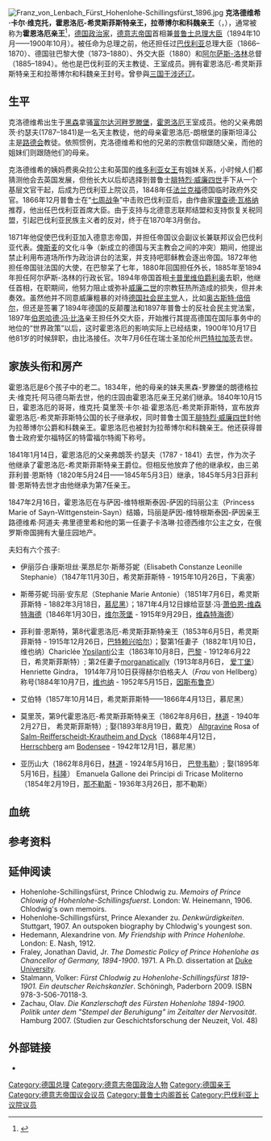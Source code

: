 {{Infobox Prime Minister 
|name=霍恩洛厄-希灵斯菲斯特亲王
|image=Chlodwig zu Hohenlohe-Schillingsfürst.png
|order         =[[德国总理|德意志帝国首相]]<br>{{flag|German Empire}}
|term_start    =1894年10月29日
|term_end      =1900年10月17日
|monarch       =[[威廉二世_(德国)|威廉二世]]
|predecessor   =[[列奥·冯·卡普里维|列奥·冯·卡普里维]]
|successor     =[[伯恩哈特·冯·比洛|伯恩哈特·冯·比洛]]
|order2        =普鲁士总理大臣
|term_start2   =1894年10月29日
|term_end2     =1900年10月17日
|monarch2      =[[威廉二世_(德国)|威廉二世]]
|predecessor2  =[[博托·祖·尤伦伯格|博托·祖·尤伦伯格]]
|successor2    =[[伯恩哈特·冯·比洛|伯恩哈特·冯·比洛]]
|order3        =巴伐利亚首席大臣
|term_start3   =1866年12月31任
|term_end3     =1870年3月8日
|monarch3      =[[路德维希二世_(巴伐利亚)|路德维希二世]]
|predecessor3  =[[路德维希·卡尔·亨利·冯·德·普福德腾|路德维希·卡尔·冯·德·普福德腾]]
|successor3    =[[奥托·冯·布赖-斯泰因堡|奥托·冯·布赖-斯泰因堡]]
|order4        =[[阿尔萨斯-洛林|阿尔萨斯-洛林]]总督
|term_start4   =1885年10月5日
|term_end4     =1894年 
|monarch4      =[[威廉二世_(德国)|威廉二世]]
|predecessor4  =[[埃德温·冯·曼陀菲尔|埃德温·冯·曼陀菲尔]]
|successor4    =[[赫尔曼·祖·霍恩洛厄-朗根堡|赫尔曼·祖·霍恩洛厄-朗根堡]]  
|birth_date    ={{birth date|1819|3|31|df=y}}
|birth_place   =[[黑森|黑森]][[富尔达河畔罗滕堡|富尔达河畔罗滕堡]]
|death_date    ={{death date and age|1901|7|6|1819|3|31|df=y}}
|death_place   ={{CHE}}[[巴特拉加茨|巴特拉加茨]]
|party         =无
|signature     =Unterschrift Chlodwig zu Hohenlohe-Schillingsfürst.svg
}}
[[Image:Franz_von_Lenbach_Fürst_Hohenlohe-Schillingsfürst_1896.jpg|thumb]]
'''克洛德维希·卡尔·维克托，霍恩洛厄-希灵斯菲斯特亲王，拉蒂博尔和科魏亲王'''（{{lang-de|Chlodwig Carl Viktor, Fürst zu Hohenlohe-Schillingsfürst, Fürst von Ratibor und Corvey}}，{{bd|1819年|3月31日|1901年|7月6日}}），通常被称为'''霍恩洛厄亲王'''<ref name=obit>{{cite news | url=http://query.nytimes.com/gst/abstract.html?res=9E00E2D91139E733A25754C0A9619C946097D6CF | work=[[纽约时报|纽约时报]] | title=Prince Hohenlohe Dead. Ex-Chancellor of Germany Expires in Switzerland. Was Eighty-two Years Old. Kaiser Likely to Postpone Trip to Norway in Order to Attend the Funeral | date=7 July 1901 | accessdate=28 April 2010 | archive-date=2016-03-03 | archive-url=https://web.archive.org/web/20160303172341/http://query.nytimes.com/gst/abstract.html?res=9E00E2D91139E733A25754C0A9619C946097D6CF | dead-url=no }}</ref>，[[德国|德国]][[政治家|政治家]]，[[德意志帝国|德意志帝国]]首相兼[[德国总理|普鲁士总理大臣]]（1894年10月——1900年10月）。被任命为总理之前，他还担任过[[巴伐利亚|巴伐利亚]]总理大臣（1866–1870）、德国驻巴黎大使（1873–1880）、外交大臣（1880）和[[阿尔萨斯-洛林|阿尔萨斯-洛林]]总督（1885–1894）。他也是巴伐利亚的天主教徒、王室成员。拥有霍恩洛厄-希灵斯菲斯特亲王和拉蒂博尔和科魏亲王封号。曾參與[[三国干涉还辽|三国干涉还辽]]。

==生平==
克洛德维希出生于[[黑森|黑森]]拿骚[[富尔达河畔罗滕堡|富尔达河畔罗滕堡]]，[[霍恩洛厄|霍恩洛厄]]王室成员。他的父亲弗朗茨·约瑟夫(1787–1841)是一名天主教徒，他的母亲霍恩洛厄-朗根堡的康斯坦泽公主是[[路德会|路德会]]教徒。依照惯例，克洛德维希和他的兄弟的宗教信仰跟随父亲，而他的姐妹们则跟随他们的母亲。

克洛德维希的姨妈费奥朵拉公主和英国的[[维多利亚女王|维多利亚女王]]有姐妹关系，小时候人们都猜测他会去英国发展，但他长大以后却选择到普鲁士[[腓特烈·威廉四世|腓特烈·威廉四世]]手下从一个基层文官干起，后成为巴伐利亚上院议员，1848年任[[法兰克福|法兰克福]]德国临时政府外交官。1866年12月普鲁士在“[[七周战争|七周战争]]”中击败巴伐利亚后，由作曲家[[理查德·瓦格纳|理查德·瓦格纳]]推荐，他出任巴伐利亚首席大臣。由于支持与北德意志联邦结盟和支持恢复关税同盟，引起巴伐利亚民族主义者的反对，终于在1870年3月倒台。

1871年他促使巴伐利亚加入德意志帝国，并担任帝国议会副议长兼联邦议会巴伐利亚代表。[[俾斯麦|俾斯麦]]的文化斗争（新成立的德国与天主教会之间的冲突）期间，他提出禁止利用布道场所作为政治讲台的法案，并支持吧耶稣教会逐出帝国。1872年他担任帝国驻法国的大使，在巴黎呆了七年，1880年回国担任外长，1885年至1894年担任阿尔萨斯-洛林的行政长官。1894年帝国首相[[列奥·冯·卡普里维|卡普里维伯爵利奥]]去职，他继任首相，在职期间，他努力阻止或弥补[[威廉二世_(德国)|威廉二世]]的宗教狂热所造成的损失，但并未奏效。虽然他并不同意威廉粗暴的对待[[德国社会民主党|德国社会民主党]]人，比如[[奥古斯特·倍倍尔|奥古斯特·倍倍尔]]，但还是签署了1894年德国的反颠覆法和1897年普鲁士的反社会民主党法案，1897年[[伯恩哈德·冯·比洛|伯恩哈德·冯·比洛]]亲王担任外交大臣，开始推行其提高德国在国际事务中的地位的“世界政策”以后，这时霍恩洛厄的影响实际上已经结束，1900年10月17日他81岁的时候辞职，由比洛接任。次年7月6任在瑞士圣加伦州[[巴特拉加茨|巴特拉加茨]]去世。

==家族头衔和房产==
霍恩洛厄是6个孩子中的老二。1834年，他的母亲的妹夫黑森-罗滕堡的朗德格拉夫·维克托·阿马德乌斯去世，他的庄园由霍恩洛厄亲王兄弟们继承。1840年10月15日，霍恩洛厄的哥哥，维克托·莫里茨·卡尔·祖·霍恩洛厄-希灵斯菲斯特，宣布放弃霍恩洛厄-希灵斯菲斯特公国的长子继承权，同时普鲁士国王[[腓特烈·威廉四世|腓特烈·威廉四世]]封他为拉蒂博尔公爵和科魏亲王。霍恩洛厄也被封为拉蒂博尔和科魏亲王。他还获得普鲁士政府爱尔福特区的特雷福尔特阁下称号。

1841年1月14日，霍恩洛厄的父亲弗朗茨·约瑟夫（1787 - 1841）去世，作为次子他继承了霍恩洛厄-希灵斯菲斯特亲王爵位。但相反他放弃了他的继承权，由三弟菲利普·恩斯特（1820年5月24日——1845年5月3日）继承，1845年5月3日菲利普·恩斯特去世才由他继承为第7任亲王。

1847年2月16日，霍恩洛厄在{{le|罗德尔海姆|Rödelheim}}与萨因-维特根斯泰因-萨因的玛丽公主（Princess Marie of Sayn-Wittgenstein-Sayn）结婚，玛丽是萨因-维特根斯泰因-萨因亲王路德维希·阿道夫·弗里德里希和他的第一任妻子卡洛琳·拉德西维尔公主之女，在俄罗斯帝国拥有大量庄园地产。

夫妇有六个孩子:
* 伊丽莎白·康斯坦丝·莱昂尼尔·斯蒂芬妮（Elisabeth Constanze Leonille Stephanie）（1847年11月30日，希灵斯菲斯特 - 1915年10月26日，下奥塞）

* 斯蒂芬妮·玛丽·安东尼（Stephanie Marie Antonie）（1851年7月6日，希灵斯菲斯特 - 1882年3月18日，[[慕尼黑|慕尼黑]]）；1871年4月12日嫁给亚瑟·冯·[[萧伯恩-维森特海德|萧伯恩-维森特海德]]（1846年1月30日，[[维尔茨堡|维尔茨堡]] - 1915年9月29日，[[维森特海德|维森特海德]]）

* 菲利普·恩斯特，第8代霍恩洛厄-希灵斯菲斯特亲王（1853年6月5日，希灵斯菲斯特 - 1915年12月26日，[[巴特赖兴哈尔|巴特赖兴哈尔]]）；娶第1任妻子（1882年1月10日，维也纳）Chariclée [[Ypsilantis|Ypsilanti]]公主（1863年10月8日，[[巴黎|巴黎]] - 1912年6月22日，希灵斯菲斯特）; 第2任妻子[[Morganatic_marriage|morganatically]]（1913年8月6日， [[爱丁堡|爱丁堡]]） Henriette Gindra， 1914年7月10日获得赫尔伯格夫人（''Frau'' von Hellberg）称号(1884年10月7日，[[维也纳|维也纳]] - 1952年5月15日，[[因斯布鲁克|因斯布鲁克]]）

* 艾伯特（1857年10月14日，希灵斯菲斯特——1866年4月13日，慕尼黑）

* 莫里茨，第9代霍恩洛厄-希灵斯菲斯特亲王（1862年8月6日，[[林道|林道]] - 1940年2月27日， 希灵斯菲斯特）; 娶(1893年8月19日，戴克）  [[Graf#Rhinegrave，_Wildgrave，_Raugrave，_Altgrave|Altgravine]] Rosa of [[Salm-Reifferscheidt-Krautheim_and_Dyck|Salm-Reifferscheidt-Krautheim and Dyck]]（1868年4月12日， [[Herrschberg|Herrschberg]] am [[Bodensee|Bodensee]] - 1942年12月1日，慕尼黑）

* 亚历山大（1862年8月6日，[[林道|林道]] - 1924年5月16日， [[巴登韦勒|巴登韦勒]]）; 娶(1895年5月16日，[[科隆|科隆]]） Emanuela Gallone dei Principi di Tricase Moliterno（1854年2月19日，[[那不勒斯|那不勒斯]] - 1936年3月26日，那不勒斯）

==血统==
{{ahnentafel top|width=100%}}
{{ahnentafel-compact5
|style=font-size: 90%; line-height: 110%;
|border=1
|boxstyle=padding-top: 0; padding-bottom: 0;
|boxstyle_1=background-color: #fcc;
|boxstyle_2=background-color: #fb9;
|boxstyle_3=background-color: #ffc;
|boxstyle_4=background-color: #bfc;
|boxstyle_5=background-color: #9fe;
|1= 1. '''Chlodwig, Prince of Hohenlohe-Schillingsfürst'''
|2= 2. [[Franz_Joseph,_Prince_of_Hohenlohe-Schillingsfürst|Franz Joseph, Prince of Hohenlohe-Schillingsfürst]]
|3= 3. [[Princess_Constanze_of_Hohenlohe-Langenburg|Princess Constanze of Hohenlohe-Langenburg]] 
|4= 4. [[Karl_Albrecht_II,_Prince_of_Hohenlohe-Waldenburg_in_Schillingsfürst|Karl Albrecht II, Prince of Hohenlohe-Waldenburg in Schillingsfürst]]
|5= 5. [[Baroness_Judith_Reviczky_de_Revisnye|Baroness Judith Reviczky de Revisnye]] 
|6= 6. [[Karl_Ludwig,_Prince_of_Hohenlohe-Langenburg|Karl Ludwig, Prince of Hohenlohe-Langenburg]] 
|7= 7. [[Countess_Amalie_of_Solms-Baruth|Countess Amalie of Solms-Baruth]] 
|8= 8. Karl Albrecht I, Prince of Hohenlohe-Waldenburg in Schillingsfürst 
|9= 9. Princess Sophie of Löwenstein-Wertheim-Rochefort 
|10= 10. Baron Johann Kazimir Reviczky de Revisnye
|11= 11. Baroness Rosalie Perényi de Perény
|12= 12. Christian Albrecht, Prince of Hohenlohe-Langenburg 
|13= 13. Countess Karoline of Stolberg-Gedern 
|14= 14. Johann Christian II, Count of Solms-Baruth 
|15= 15. Countess Friederike Reuss of Köstritz 
|16= 16. Philipp Ernst, Prince of Hohenlohe-Waldenburg in Schillingsfürst 
|17= 17. Countess Maria Anna of Oettingen-Wallerstein
|18= 18. Dominikus, Prince of Löwenstein-Wertheim-Rochefort 
|19= 19. Landgravine Christine of Hessen-Rheinfels-Rotenburg
|24= 24. Ludwig, Prince of Hohenlohe-Langenburg 
|25= 25. Countess Eleonore of Nassau-Saarbrücken 
|26= 26. Friedrich Karl, Prince of Stolberg-Gedern 
|27= 27. Countess Luise of Nassau-Saarbrücken 
|28= 28. Johann Karl, Count of Solms-Baruth 
|29= 29. Countess Louise of Lippe-Biesterfeld 
|30= 30. Count Heinrich VI Reuss of Köstritz 
|31= 31. Henrica Casado de Monteleone
}}</center>
{{ahnentafel bottom}}

== 参考资料 ==
{{reflist}}
{{1911}}

== 延伸阅读 ==
* Hohenlohe-Schillingsfürst, Prince Chlodwig zu. ''Memoirs of Prince Chlowig of Hohenlohe-Schillingsfuerst''. London: W. Heinemann, 1906.  Chlodwig's own memoirs.
* Hohenlohe-Schillingsfürst, Prince Alexander zu. ''Denkwürdigkeiten''. Stuttgart, 1907. An outspoken biography by Chlodwig's youngest son.
* Hedemann, Alexandrine von. ''My Friendship with Prince Hohenlohe''. London: E. Nash, 1912.
* Fraley, Jonathan David, Jr. ''The Domestic Policy of Prince Hohenlohe as Chancellor of Germany, 1894-1900''. 1971. A Ph.D. dissertation at [[Duke_University|Duke University]].
* Stalmann, Volker: ''Fürst Chlodwig zu Hohenlohe-Schillingsfürst 1819-1901. Ein deutscher Reichskanzler''. Schöningh, Paderborn 2009. ISBN 978-3-506-70118-3.
* Zachau, Olav. ''Die Kanzlerschaft des Fürsten Hohenlohe 1894-1900. Politik unter dem "Stempel der Beruhigung" im Zeitalter der Nervosität''. Hamburg 2007. (Studien zur Geschichtsforschung der Neuzeit, Vol. 48)

== 外部链接 ==
{{commons category|Chlodwig zu Hohenlohe-Schillingsfürst}}
*{{cite book
|title=Memoirs of Prince Chlodwig of Hohenlohe-Schillingsfuerst
|author=Chlodwig Karl Viktor Hohenlohe-Schillingsfürst,  Friedrich Curtius,  George William Chrystal
|year=1907
|publisher=W. Heinemann
|isbn=
|url=http://books.google.com/books?id=qnINAAAAIAAJ&pg=PA3&dq=Chlodwig,+Prince+of+Hohenlohe-Schillingsf%C3%BCrst#PPP11,M1
|access-date=2013-04-07
|archive-date=2016-06-03
|archive-url=https://web.archive.org/web/20160603082349/https://books.google.com/books?id=qnINAAAAIAAJ&pg=PA3&dq=Chlodwig,+Prince+of+Hohenlohe-Schillingsf%C3%BCrst#PPP11,M1
|dead-url=no
}}

{{s-start}}
{{s-off}}
{{succession box
| title=巴伐利亚首席大臣
| before=[[路德维希·卡尔·亨利·冯·德·普福德腾|卡尔·路德维希·冯·德·普福德腾男爵]]
| after=[[奥托·冯·布赖-斯泰因堡|奥托·冯·布赖-斯泰因堡伯爵]]
| years=1866{{spaced ndash}}1870
}}

{{s-bef| before = [[博托·祖·尤伦伯格|博托·祖·尤伦伯格伯爵]] }}
{{s-ttl| title  = [[普鲁士首相列表|普鲁士总理大臣]]
       | years  = 1894–1900 }}
{{s-aft| rows   = 2 | after  = [[伯恩哈特·冯·比洛|伯恩哈特·冯·比洛亲王]] }}
{{s-bef| before = [[列奥·冯·卡普里维|列奥·冯·卡普里维伯爵]] }}
{{s-ttl| title  = [[德国总理|德意志帝国首相]]
       | years  = 1894–1900 }}
{{s-reg|de}}
{{Succession box|title=霍恩洛厄-希灵斯菲斯特亲王|after=[[菲利普·恩斯特，第8代霍恩洛厄-希灵斯菲斯特亲王|菲利普·恩斯特]] |before=菲利普·恩斯特|years='''1845–1901}}
{{end}}
{{德国总理}}

{{Authority control}}
{{DEFAULTSORT:Chlodwig Of Hohenlohe-Schillingsfurst, Prince}}
[[Category:德国总理|Category:德国总理]]
[[Category:德意志帝国政治人物|Category:德意志帝国政治人物]]
[[Category:德国亲王|Category:德国亲王]]
[[Category:德意志帝国议会议员|Category:德意志帝国议会议员]]
[[Category:普鲁士内阁首长|Category:普鲁士内阁首长]]
[[Category:巴伐利亚上议院议员|Category:巴伐利亚上议院议员]]